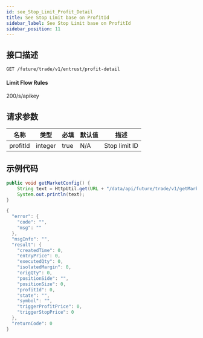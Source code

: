 ```yaml
---
id: see_Stop_Limit_Profit_Detail
title: See Stop Limit base on ProfitId
sidebar_label: See Stop Limit base on ProfitId
sidebar_position: 11
---
```


## 接口描述

`GET /future/trade/v1/entrust/profit-detail`

#### **Limit Flow Rules**

200/s/apikey

## 请求参数

| 名称     | 类型    | 必填 | 默认值 | 描述          |
| -------- | ------- | ---- | ------ | ------------- |
| profitId | integer | true | N/A    | Stop limit ID |

## 示例代码

```java
public void getMarketConfig() {
    String text = HttpUtil.get(URL + "/data/api/future/trade/v1/getMarketConfig");
    System.out.println(text);
}

{
  "error": {
    "code": "",
    "msg": ""
  },
  "msgInfo": "",
  "result": {
    "createdTime": 0,
    "entryPrice": 0,
    "executedQty": 0,
    "isolatedMargin": 0,
    "origQty": 0,
    "positionSide": "",
    "positionSize": 0,
    "profitId": 0,
    "state": "",
    "symbol": "",
    "triggerProfitPrice": 0,
    "triggerStopPrice": 0
  },
  "returnCode": 0
}
```
